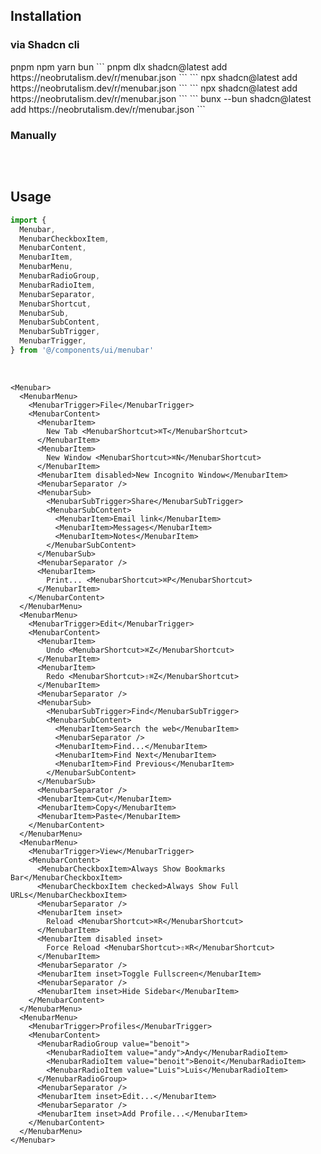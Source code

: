 ## Installation

### via Shadcn cli

<Tabs defaultValue="pnpm" className="w-full">
  <TabsList className="grid w-full grid-cols-4">
    <TabsTrigger value="pnpm">pnpm</TabsTrigger>
    <TabsTrigger value="npm">npm</TabsTrigger>
    <TabsTrigger value="yarn">yarn</TabsTrigger>
    <TabsTrigger value="bun">bun</TabsTrigger>
  </TabsList>
  <TabsContent value="pnpm">
  ```
  pnpm dlx shadcn@latest add https://neobrutalism.dev/r/menubar.json
  ```
  </TabsContent>
  <TabsContent value="npm">
  ```
  npx shadcn@latest add https://neobrutalism.dev/r/menubar.json
  ```
  </TabsContent>
  <TabsContent value="yarn">
  ```
  npx shadcn@latest add https://neobrutalism.dev/r/menubar.json
  ```
  </TabsContent>
  <TabsContent value="bun">
  ```
  bunx --bun shadcn@latest add https://neobrutalism.dev/r/menubar.json
  ```
  </TabsContent>
</Tabs>

<br />

### Manually

```tsx file=<rootDir>/src/components/ui/menubar.tsx title="components/ui/menubar.tsx"
```

<br />

## Usage

```ts
import {
  Menubar,
  MenubarCheckboxItem,
  MenubarContent,
  MenubarItem,
  MenubarMenu,
  MenubarRadioGroup,
  MenubarRadioItem,
  MenubarSeparator,
  MenubarShortcut,
  MenubarSub,
  MenubarSubContent,
  MenubarSubTrigger,
  MenubarTrigger,
} from '@/components/ui/menubar'
```

<br />

```tsx
<Menubar>
  <MenubarMenu>
    <MenubarTrigger>File</MenubarTrigger>
    <MenubarContent>
      <MenubarItem>
        New Tab <MenubarShortcut>⌘T</MenubarShortcut>
      </MenubarItem>
      <MenubarItem>
        New Window <MenubarShortcut>⌘N</MenubarShortcut>
      </MenubarItem>
      <MenubarItem disabled>New Incognito Window</MenubarItem>
      <MenubarSeparator />
      <MenubarSub>
        <MenubarSubTrigger>Share</MenubarSubTrigger>
        <MenubarSubContent>
          <MenubarItem>Email link</MenubarItem>
          <MenubarItem>Messages</MenubarItem>
          <MenubarItem>Notes</MenubarItem>
        </MenubarSubContent>
      </MenubarSub>
      <MenubarSeparator />
      <MenubarItem>
        Print... <MenubarShortcut>⌘P</MenubarShortcut>
      </MenubarItem>
    </MenubarContent>
  </MenubarMenu>
  <MenubarMenu>
    <MenubarTrigger>Edit</MenubarTrigger>
    <MenubarContent>
      <MenubarItem>
        Undo <MenubarShortcut>⌘Z</MenubarShortcut>
      </MenubarItem>
      <MenubarItem>
        Redo <MenubarShortcut>⇧⌘Z</MenubarShortcut>
      </MenubarItem>
      <MenubarSeparator />
      <MenubarSub>
        <MenubarSubTrigger>Find</MenubarSubTrigger>
        <MenubarSubContent>
          <MenubarItem>Search the web</MenubarItem>
          <MenubarSeparator />
          <MenubarItem>Find...</MenubarItem>
          <MenubarItem>Find Next</MenubarItem>
          <MenubarItem>Find Previous</MenubarItem>
        </MenubarSubContent>
      </MenubarSub>
      <MenubarSeparator />
      <MenubarItem>Cut</MenubarItem>
      <MenubarItem>Copy</MenubarItem>
      <MenubarItem>Paste</MenubarItem>
    </MenubarContent>
  </MenubarMenu>
  <MenubarMenu>
    <MenubarTrigger>View</MenubarTrigger>
    <MenubarContent>
      <MenubarCheckboxItem>Always Show Bookmarks Bar</MenubarCheckboxItem>
      <MenubarCheckboxItem checked>Always Show Full URLs</MenubarCheckboxItem>
      <MenubarSeparator />
      <MenubarItem inset>
        Reload <MenubarShortcut>⌘R</MenubarShortcut>
      </MenubarItem>
      <MenubarItem disabled inset>
        Force Reload <MenubarShortcut>⇧⌘R</MenubarShortcut>
      </MenubarItem>
      <MenubarSeparator />
      <MenubarItem inset>Toggle Fullscreen</MenubarItem>
      <MenubarSeparator />
      <MenubarItem inset>Hide Sidebar</MenubarItem>
    </MenubarContent>
  </MenubarMenu>
  <MenubarMenu>
    <MenubarTrigger>Profiles</MenubarTrigger>
    <MenubarContent>
      <MenubarRadioGroup value="benoit">
        <MenubarRadioItem value="andy">Andy</MenubarRadioItem>
        <MenubarRadioItem value="benoit">Benoit</MenubarRadioItem>
        <MenubarRadioItem value="Luis">Luis</MenubarRadioItem>
      </MenubarRadioGroup>
      <MenubarSeparator />
      <MenubarItem inset>Edit...</MenubarItem>
      <MenubarSeparator />
      <MenubarItem inset>Add Profile...</MenubarItem>
    </MenubarContent>
  </MenubarMenu>
</Menubar>
```